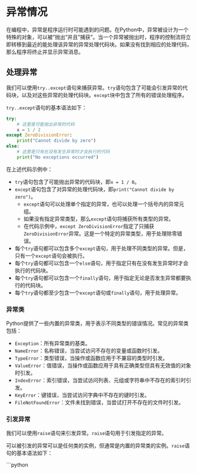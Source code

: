 # 异常情况


在编程中，异常是程序运行时可能遇到的问题。在Python中，异常被设计为一个特殊的对象，可以被"抛出"并且"捕获"。当一个异常被抛出时，程序的控制流将立即转移到最近的能处理该异常的异常处理代码块。如果没有找到相应的处理代码，那么程序将终止并显示异常消息。




## 处理异常

我们可以使用`try..except`语句来捕获异常。`try`语句包含了可能会引发异常的代码块，以及对这些异常的处理代码块。`except`块中包含了所有的错误处理程序。

`try..except`语句的基本语法如下：

```python
try:
    # 这里是可能抛出异常的代码
    x = 1 / 2
except ZeroDivisionError:
    print("Cannot divide by zero")
else:
    # 这里是只有在没有发生异常时才会执行的代码
    print("No exceptions occurred")
```

在上述代码示例中：

- `try`语句包含了可能抛出异常的代码块，即`x = 1 / 0`。
- `except`语句包含了对异常的处理代码块，即`print("Cannot divide by zero")`。
  - `except`语句可以处理单个指定的异常，也可以处理一个括号内的异常元组。
  - 如果没有指定异常类型，那么`except`语句将捕获所有类型的异常。
  - 在代码示例中，`except ZeroDivisionError`指定了只捕获`ZeroDivisionError`异常。这是一个特定的异常类型，用于处理除零错误。
- 每个`try`语句都可以包含多个`except`语句，用于处理不同类型的异常。但是，只有一个`except`语句会被执行。
- 每个`try`语句都可以包含一个`else`语句，用于指定只有在没有发生异常时才会执行的代码块。
- 每个`try`语句都可以包含一个`finally`语句，用于指定无论是否发生异常都要执行的代码块。
- 每个`try`语句都至少包含一个`except`语句或`finally`语句，用于处理异常。


### 异常类

Python提供了一些内置的异常类，用于表示不同类型的错误情况。常见的异常类包括：

- `Exception`：所有异常类的基类。
- `NameError`：名称错误，当尝试访问不存在的变量或函数时引发。
- `TypeError`：类型错误，当操作或函数应用于不兼容的类型时引发。
- `ValueError`：值错误，当操作或函数应用于具有正确类型但具有无效值的对象时引发。
- `IndexError`：索引错误，当尝试访问列表、元组或字符串中不存在的索引时引发。
- `KeyError`：键错误，当尝试访问字典中不存在的键时引发。
- `FileNotFoundError`：文件未找到错误，当尝试打开不存在的文件时引发。

### 引发异常

我们可以使用`raise`语句来引发异常。`raise`语句用于引发指定的异常。

可以被引发的异常可以是任何类的实例，但通常是内置的异常类的实例。`raise`语句的基本语法如下：

```python


